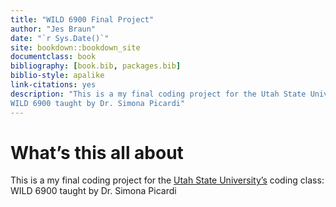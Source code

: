 ```yaml
--- 
title: "WILD 6900 Final Project"
author: "Jes Braun"
date: "`r Sys.Date()`"
site: bookdown::bookdown_site
documentclass: book
bibliography: [book.bib, packages.bib]
biblio-style: apalike
link-citations: yes
description: "This is a my final coding project for the Utah State Universities coding class: 
WILD 6900 taught by Dr. Simona Picardi"
---
```


# What's this all about

This is a my final coding project for the
[Utah State University's](http://www.usu.edu) coding class: WILD 6900 taught by Dr. Simona Picardi

